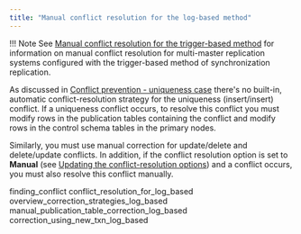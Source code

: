 ```yaml
---
title: "Manual conflict resolution for the log-based method"
---
```


<div id="manual_conflict_resolution_log_based_method" class="registered_link"></div>

!!! Note
    See [Manual conflict resolution for the trigger-based method](../09_manual_conflict_resolution_trigger_based_method/#manual_conflict_resolution_trigger_based_method) for information on manual conflict resolution for multi-master replication systems configured with the trigger-based method of synchronization replication.

As discussed in [Conflict prevention - uniqueness case](../05_conflict_prevention_uniquness/#conflict_prevention_uniquness) there's no built-in, automatic conflict-resolution strategy for the uniqueness (insert/insert) conflict. If a uniqueness conflict occurs, to resolve this conflict you must modify rows in the publication tables containing the conflict and modify rows in the control schema tables in the primary nodes.

Similarly, you must use manual correction for update/delete and delete/update conflicts. In addition, if the conflict resolution option is set to **Manual** (see [Updating the conflict-resolution options](../12_update_conflict_resolution_options/)) and a conflict occurs, you must also resolve this conflict manually.

<div class="toctree" maxdepth="4">

finding_conflict conflict_resolution_for_log_based overview_correction_strategies_log_based manual_publication_table_correction_log_based correction_using_new_txn_log_based

</div>
